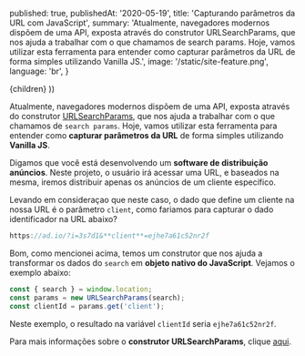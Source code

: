
  published: true,
  publishedAt: '2020-05-19',
  title: 'Capturando parâmetros da URL com JavaScript',
  summary: 'Atualmente, navegadores modernos dispõem de uma API, exposta através do construtor URLSearchParams, que nos ajuda a trabalhar com o que chamamos de search params. Hoje, vamos utilizar esta ferramenta para entender como capturar parâmetros da URL de forma simples utilizando Vanilla JS.',
  image: '/static/site-feature.png',
  language: 'br',
}

  <BlogPost language={meta.language} path={router.pathname} meta={meta}>
    {children}
  </BlogPost>
))


Atualmente, navegadores modernos dispõem de uma API, exposta através do construtor [URLSearchParams](https://developer.mozilla.org/en-US/docs/Web/API/URLSearchParams/URLSearchParams), que nos ajuda a trabalhar com o que chamamos de `search params`. Hoje, vamos utilizar esta ferramenta para entender como **capturar parâmetros da URL** de forma simples utilizando **Vanilla JS**.

Digamos que você está desenvolvendo um **software de distribuição anúncios**. Neste projeto, o usuário irá acessar uma URL, e baseados na mesma, iremos distribuir apenas os anúncios de um cliente específico.

Levando em consideraçao que neste caso, o dado que define um cliente na nossa URL é o parâmetro `client`, como fariamos para capturar o dado identificador na URL abaixo?

```jsx
https://ad.io/?i=3s7d1&**client**=ejhe7a61c52nr2f
```

Bom, como mencionei acima, temos um construtor que nos ajuda a transformar os dados do `search` em **objeto nativo do JavaScript**. Vejamos o exemplo abaixo:

```jsx
const { search } = window.location;
const params = new URLSearchParams(search);
const clientId = params.get('client');
```

Neste exemplo, o resultado na variável `clientId` seria `ejhe7a61c52nr2f`. 

Para mais informações sobre o **construtor URLSearchParams**, clique [aqui](https://developer.mozilla.org/en-US/docs/Web/API/URLSearchParams/URLSearchParams).

